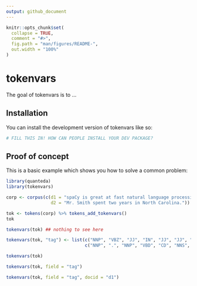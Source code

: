 ```yaml
---
output: github_document
---
```


<!-- README.md is generated from README.Rmd. Please edit that file -->

```r
knitr::opts_chunk$set(
  collapse = TRUE,
  comment = "#>",
  fig.path = "man/figures/README-",
  out.width = "100%"
)
```

# tokenvars

<!-- badges: start -->
<!-- badges: end -->

The goal of tokenvars is to ...

## Installation

You can install the development version of tokenvars like so:

``` r
# FILL THIS IN! HOW CAN PEOPLE INSTALL YOUR DEV PACKAGE?
```

## Proof of concept

This is a basic example which shows you how to solve a common problem:

```r
library(quanteda)
library(tokenvars)

corp <- corpus(c(d1 = "spaCy is great at fast natural language processing.",
                 d2 = "Mr. Smith spent two years in North Carolina."))

tok <- tokens(corp) %>% tokens_add_tokenvars()
tok
```

```r
tokenvars(tok) ## nothing to see here
```

```r
tokenvars(tok, "tag") <- list(c("NNP", "VBZ", "JJ", "IN", "JJ", "JJ", "NN", "NN", "."),
                              c("NNP", ".", "NNP", "VBD", "CD", "NNS", "IN", "NNP", "NNP", "."))
```

```r
tokenvars(tok)
```

```r
tokenvars(tok, field = "tag")
```

```r
tokenvars(tok, field = "tag", docid = "d1")
```
